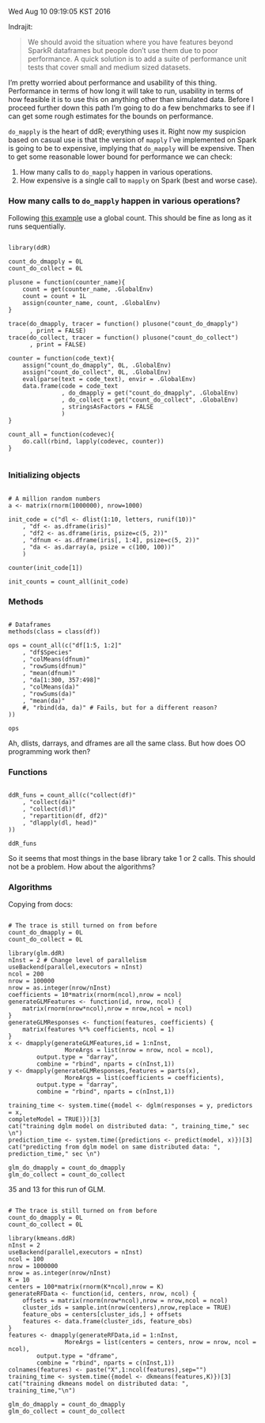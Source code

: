 Wed Aug 10 09:19:05 KST 2016

Indrajit:

> We should avoid the situation where you have features beyond SparkR
> dataframes but people don’t use them due to poor performance. A quick
> solution is to add a suite of performance unit tests that cover small and
> medium sized datasets.

I'm pretty worried about performance and usability of this thing. 
Performance in terms of how long it will take to run, usability in terms of
how feasible it is to use this on anything other than simulated data.
Before I proceed further down this path I'm going to do a few benchmarks
to see if I can get some rough estimates for the bounds on performance.

`do_mapply` is the heart of ddR; everything uses it. Right now my suspicion
based on casual use
is that the version of `mapply` I've implemented on Spark is going to be to
expensive, implying that `do_mapply` will be expensive. Then to get some
reasonable lower bound for performance we can check:

1) How many calls to `do_mapply` happen in various operations.
2) How expensive is a single call to `mapply` on Spark (best and worse
   case).


### How many calls to `do_mapply` happen in various operations?

Following [this
example](http://stackoverflow.com/questions/21687514/r-count-function-calls)
use a global count. This should be fine as long as it runs sequentially.

```

library(ddR)

count_do_dmapply = 0L
count_do_collect = 0L

plusone = function(counter_name){
    count = get(counter_name, .GlobalEnv)
    count = count + 1L
    assign(counter_name, count, .GlobalEnv)
}

trace(do_dmapply, tracer = function() plusone("count_do_dmapply")
      , print = FALSE)
trace(do_collect, tracer = function() plusone("count_do_collect")
      , print = FALSE)

counter = function(code_text){
    assign("count_do_dmapply", 0L, .GlobalEnv)
    assign("count_do_collect", 0L, .GlobalEnv)
    eval(parse(text = code_text), envir = .GlobalEnv)
    data.frame(code = code_text
               , do_dmapply = get("count_do_dmapply", .GlobalEnv)
               , do_collect = get("count_do_collect", .GlobalEnv)
               , stringsAsFactors = FALSE
               )
}

count_all = function(codevec){
    do.call(rbind, lapply(codevec, counter))
}


```

### Initializing objects

```

# A million random numbers
a <- matrix(rnorm(1000000), nrow=1000)

init_code = c("dl <- dlist(1:10, letters, runif(10))"
    , "df <- as.dframe(iris)"
    , "df2 <- as.dframe(iris, psize=c(5, 2))"
    , "dfnum <- as.dframe(iris[, 1:4], psize=c(5, 2))"
    , "da <- as.darray(a, psize = c(100, 100))"
    )

counter(init_code[1])

init_counts = count_all(init_code)

```

### Methods

```

# Dataframes
methods(class = class(df))

ops = count_all(c("df[1:5, 1:2]"
    , "df$Species"
    , "colMeans(dfnum)"
    , "rowSums(dfnum)"
    , "mean(dfnum)"
    , "da[1:300, 357:498]"
    , "colMeans(da)"
    , "rowSums(da)"
    , "mean(da)"
    #, "rbind(da, da)" # Fails, but for a different reason?
))

ops

```

Ah, dlists, darrays, and dframes are all the same class. But how does OO programming work then?

### Functions

```

ddR_funs = count_all(c("collect(df)"
    , "collect(da)"
    , "collect(dl)"
    , "repartition(df, df2)"
    , "dlapply(dl, head)"
))

ddR_funs

```

So it seems that most things in the base library take 1 or 2 calls. This
should not be a problem. How about the algorithms?

### Algorithms

Copying from docs:

```

# The trace is still turned on from before
count_do_dmapply = 0L
count_do_collect = 0L

library(glm.ddR)
nInst = 2 # Change level of parallelism
useBackend(parallel,executors = nInst)
ncol = 200
nrow = 100000
nrow = as.integer(nrow/nInst)
coefficients = 10*matrix(rnorm(ncol),nrow = ncol)
generateGLMFeatures <- function(id, nrow, ncol) {
    matrix(rnorm(nrow*ncol),nrow = nrow,ncol = ncol)
}
generateGLMResponses <- function(features, coefficients) {
    matrix(features %*% coefficients, ncol = 1)
}
x <- dmapply(generateGLMFeatures,id = 1:nInst,
                MoreArgs = list(nrow = nrow, ncol = ncol),
        output.type = "darray", 
        combine = "rbind", nparts = c(nInst,1))
y <- dmapply(generateGLMResponses,features = parts(x),
                MoreArgs = list(coefficients = coefficients),
        output.type = "darray", 
        combine = "rbind", nparts = c(nInst,1))

training_time <- system.time({model <- dglm(responses = y, predictors = x,
completeModel = TRUE)})[3]
cat("training dglm model on distributed data: ", training_time," sec \n")
prediction_time <- system.time({predictions <- predict(model, x)})[3]
cat("predicting from dglm model on same distributed data: ", prediction_time," sec \n")

glm_do_dmapply = count_do_dmapply
glm_do_collect = count_do_collect

```

35 and 13 for this run of GLM.

```

# The trace is still turned on from before
count_do_dmapply = 0L
count_do_collect = 0L

library(kmeans.ddR)
nInst = 2
useBackend(parallel,executors = nInst)
ncol = 100
nrow = 1000000
nrow = as.integer(nrow/nInst)
K = 10
centers = 100*matrix(rnorm(K*ncol),nrow = K)
generateRFData <- function(id, centers, nrow, ncol) {
    offsets = matrix(rnorm(nrow*ncol),nrow = nrow,ncol = ncol)
    cluster_ids = sample.int(nrow(centers),nrow,replace = TRUE)
    feature_obs = centers[cluster_ids,] + offsets
    features <- data.frame(cluster_ids, feature_obs)
}
features <- dmapply(generateRFData,id = 1:nInst,
                MoreArgs = list(centers = centers, nrow = nrow, ncol = ncol),
        output.type = "dframe", 
        combine = "rbind", nparts = c(nInst,1))
colnames(features) <- paste("X",1:ncol(features),sep="")
training_time <- system.time({model <- dkmeans(features,K)})[3]
cat("training dkmeans model on distributed data: ", training_time,"\n")

glm_do_dmapply = count_do_dmapply
glm_do_collect = count_do_collect

```
